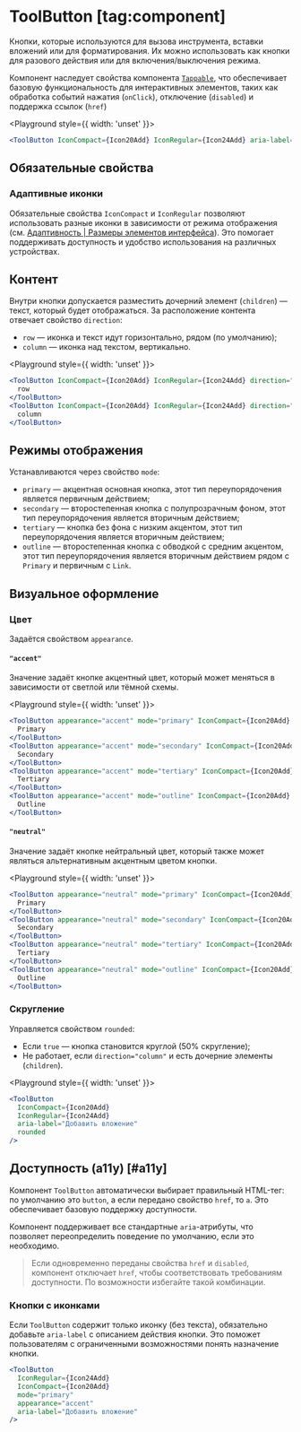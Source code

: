 <Overview>

# ToolButton [tag:component]

Кнопки, которые используются для вызова инструмента, вставки вложений или для форматирования.
Их можно использовать как кнопки для разового действия или для включения/выключения режима.

Компонент наследует свойства компонента [`Tappable`](/components/tappable),
что обеспечивает базовую функциональность для интерактивных элементов, таких как обработка событий нажатия (`onClick`),
отключение (`disabled`) и поддержка ссылок (`href`)

</Overview>

<Playground style={{ width: 'unset' }}>
  ```jsx
  <ToolButton IconCompact={Icon20Add} IconRegular={Icon24Add} aria-label="Добавить вложение" />
  ```
</Playground>

## Обязательные свойства

### Адаптивные иконки

Обязательные свойства `IconCompact` и `IconRegular` позволяют использовать разные иконки в зависимости от режима отображения
(см. [Адаптивность | Размеры элементов интерфейса](/overview/adaptivity#sizes)). Это помогает поддерживать доступность и удобство использования
на различных устройствах.

## Контент

Внутри кнопки допускается разместить дочерний элемент (`children`) — текст, который будет отображаться.
За расположение контента отвечает свойство `direction`:

- `row` — иконка и текст идут горизонтально, рядом (по умолчанию);
- `column` — иконка над текстом, вертикально.

<Playground style={{ width: 'unset' }}>
  ```jsx
  <ToolButton IconCompact={Icon20Add} IconRegular={Icon24Add} direction="row">
    row
  </ToolButton>
  <ToolButton IconCompact={Icon20Add} IconRegular={Icon24Add} direction="column">
    column
  </ToolButton>
  ```
</Playground>

## Режимы отображения

Устанавливаются через свойство `mode`:

- `primary` — акцентная основная кнопка, этот тип переупорядочения является первичным действием;
- `secondary` — второстепенная кнопка с полупрозрачным фоном, этот тип переупорядочения является вторичным действием;
- `tertiary` — кнопка без фона с низким акцентом, этот тип переупорядочения является вторичным действием;
- `outline` — второстепенная кнопка с обводкой с средним акцентом, этот тип переупорядочения является вторичным действием рядом с `Primary` и первичным c `Link`.

## Визуальное оформление

### Цвет

Задаётся свойством `appearance`.

#### `"accent"`

Значение задаёт кнопке акцентный цвет, который может меняться в зависимости от светлой или тёмной схемы.

<Playground style={{ width: 'unset' }}>
  ```jsx
  <ToolButton appearance="accent" mode="primary" IconCompact={Icon20Add} IconRegular={Icon24Add}>
    Primary
  </ToolButton>
  <ToolButton appearance="accent" mode="secondary" IconCompact={Icon20Add} IconRegular={Icon24Add}>
    Secondary
  </ToolButton>
  <ToolButton appearance="accent" mode="tertiary" IconCompact={Icon20Add} IconRegular={Icon24Add}>
    Tertiary
  </ToolButton>
  <ToolButton appearance="accent" mode="outline" IconCompact={Icon20Add} IconRegular={Icon24Add}>
    Outline
  </ToolButton>
  ```
</Playground>

#### `"neutral"`

Значение задаёт кнопке нейтральный цвет, который также может являться альтернативным акцентным цветом кнопки.

<Playground style={{ width: 'unset' }}>
  ```jsx
  <ToolButton appearance="neutral" mode="primary" IconCompact={Icon20Add} IconRegular={Icon24Add}>
    Primary
  </ToolButton>
  <ToolButton appearance="neutral" mode="secondary" IconCompact={Icon20Add} IconRegular={Icon24Add}>
    Secondary
  </ToolButton>
  <ToolButton appearance="neutral" mode="tertiary" IconCompact={Icon20Add} IconRegular={Icon24Add}>
    Tertiary
  </ToolButton>
  <ToolButton appearance="neutral" mode="outline" IconCompact={Icon20Add} IconRegular={Icon24Add}>
    Outline
  </ToolButton>
  ```
</Playground>

### Скругление

Управляется свойством `rounded`:

- Если `true` — кнопка становится круглой (50% скругление);
- Не работает, если `direction="column"` и есть дочерние элементы (`children`).

<Playground style={{ width: 'unset' }}>
  ```jsx
  <ToolButton
    IconCompact={Icon20Add}
    IconRegular={Icon24Add}
    aria-label="Добавить вложение"
    rounded
  />
  ```
</Playground>

## Доступность (a11y) [#a11y]

Компонент `ToolButton` автоматически выбирает правильный HTML-тег: по умолчанию это `button`,
а если передано свойство `href`, то `a`. Это обеспечивает базовую поддержку доступности.

Компонент поддерживает все стандартные `aria`-атрибуты, что позволяет переопределить поведение по умолчанию,
если это необходимо.

> Если одновременно переданы свойства `href` и `disabled`, компонент отключает `href`,
> чтобы соответствовать требованиям доступности. По возможности избегайте такой комбинации.

### Кнопки с иконками

Если `ToolButton` содержит только иконку (без текста), обязательно добавьте `aria-label` с описанием действия кнопки.
Это поможет пользователям с ограниченными возможностями понять назначение кнопки.

```jsx
<ToolButton
  IconRegular={Icon24Add}
  IconCompact={Icon20Add}
  mode="primary"
  appearance="accent"
  aria-label="Добавить вложение"
/>
```
